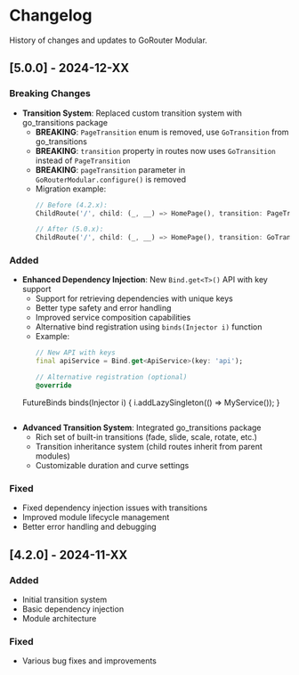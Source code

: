 # Changelog

History of changes and updates to GoRouter Modular.

## [5.0.0] - 2024-12-XX

### Breaking Changes
* **Transition System**: Replaced custom transition system with go_transitions package
  - **BREAKING**: `PageTransition` enum is removed, use `GoTransition` from go_transitions
  - **BREAKING**: `transition` property in routes now uses `GoTransition` instead of `PageTransition`
  - **BREAKING**: `pageTransition` parameter in `GoRouterModular.configure()` is removed
  - Migration example:
    ```dart
    // Before (4.2.x):
    ChildRoute('/', child: (_, __) => HomePage(), transition: PageTransition.fade)
    
    // After (5.0.x):
    ChildRoute('/', child: (_, __) => HomePage(), transition: GoTransitions.fade)
    ```

### Added
* **Enhanced Dependency Injection**: New `Bind.get<T>()` API with key support
  - Support for retrieving dependencies with unique keys
  - Better type safety and error handling
  - Improved service composition capabilities
  - Alternative bind registration using `binds(Injector i)` function
  - Example:
    ```dart
    // New API with keys
    final apiService = Bind.get<ApiService>(key: 'api');
    
    // Alternative registration (optional)
    @override
   FutureBinds binds(Injector i) {
      i.addLazySingleton<MyService>(() => MyService());
    }
    ```

* **Advanced Transition System**: Integrated go_transitions package
  - Rich set of built-in transitions (fade, slide, scale, rotate, etc.)
  - Transition inheritance system (child routes inherit from parent modules)
  - Customizable duration and curve settings

### Fixed
* Fixed dependency injection issues with transitions
* Improved module lifecycle management
* Better error handling and debugging

## [4.2.0] - 2024-11-XX

### Added
* Initial transition system
* Basic dependency injection
* Module architecture

### Fixed
* Various bug fixes and improvements